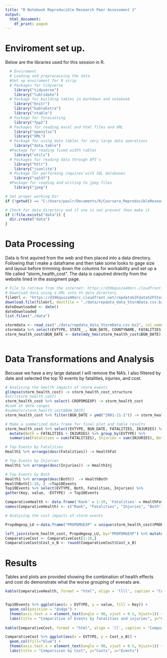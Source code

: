 ```yaml
---
title: "R Notebook Reproducible Research Peer Assessment 2"
output:
  html_document:
    df_print: paged
---
```


# Enviroment set up.
Below are the libraries used for this session in R. 
```r
  # Enviroment 
  # Loading and preprocessing the data
  #Set up enviroment for R scrip  
  # Packages for tidyverse 
    library("tidyverse")
    library("lubridate")
  # Package for building tables in markdown and notebook 
    library("knitr")
    library("kableExtra") 
    library("xtable")
  # Package for forecasting
    library("fpp2")
  # Packages for reading excel and html files and XML
    library("openxlsx")
    library("XML")
  # Parkage for using data tables for very large data operations
    library("data.table")
  #Package for reading fixed width tables
    library("utils")
  # Packages for reading data through API's 
    library("httr")
    library("jsonlite")
  # Package for performing inquires with SQL databases 
    library("sqldf")
  #Package for reading and writing to jpeg files
    library("jpeg")

# Set proper working Dir
if (!getwd() == "C:/Users/paulr/Documents/R/Coursera_ReproducibleResearch/RepData_PeerAssessment2") {setwd("./Coursera_ReproducibleResearch/RepData_PeerAssessment2")}

# Check for data directory and if one is not present then make it
if (!file.exists("data")) {
  dir.create("data")
}

```
# Data Processing  

Data is first aquired from the web and then placed into a data directory. Following that I make a dataframe and then take some looks to gage size and layout before trimming down the columns for workability and set up a file called "storm_health_cost". The data is caputred directly from the website lined in the assigment page. 
```r

# File to retreve from the internet: https://d396qusza40orc.cloudfront.net/repdata%2Fdata%2FStormData.csv.bz2
# Download data using a URL into th data directory
fileUrl <- "https://d396qusza40orc.cloudfront.net/repdata%2Fdata%2FStormData.csv.bz2"
download.file(fileUrl, destfile = "./data/repdata_data_StormData.csv.bz2")
dateDownloaded <- date()
dateDownloaded
list.files("./data")

stormdata <- read_csv("./data/repdata_data_StormData.csv.bz2", col_names = TRUE)
stormdata %>% select(EVTYPE, STATE__, BGN_DATE, COUNTYNAME, FATALITIES, INJURIES, PROPDMG, PROPDMGEXP, CROPDMG, CROPDMGEXP) -> storm_health_cost
storm_health_cost$BGN_DATE <- date(mdy_hms(storm_health_cost$BGN_DATE))
    
```

# Data Transformations and Analysis
Becuase we have a ery large dataset I will remove the NA's. I also filtered by date and selected the top 10 events by fatalities, injuries, and cost. 
```r

# Analysing the health impacts of storm events
glimpse(storm_health_cost) -> storm_health_cost_structure
#str(storm_health_cost)
storm_health_cost %>% select(-CROPDMGEXP) -> storm_health_cost
#Look at date ranges
#summary(storm_health_cost$BGN_DATE)
storm_health_cost %>% filter(BGN_DATE > ymd("2001-11-1")) -> storm_health_cost

# Make a summerized data frame for final plot and table results 
storm_health_cost %>% select(EVTYPE, BGN_DATE, FATALITIES, INJURIES) %>%
  mutate(Both = FATALITIES + INJURIES) %>% group_by(EVTYPE) %>% 
  summarise(Fatalities = sum(FATALITIES), Injuries = sum(INJURIES), Both = sum(Both)) %>% arrange(desc(Both)) -> Health1

# Top Events by Fatalities
Health1 %>% arrange(desc(Fatalities)) -> HealthFat

# Top Events by Injuries
Health1 %>% arrange(desc(Injuries)) -> HealthInj

# Top Events by Both
Health1 %>% arrange(desc(Both))  -> HealthBoth
HealthBoth[1:10, ] ->Top10Events
Top10Events %>% select(EVTYPE, Both, Fatalities, Injuries) %>%
gather(Key, value, -EVTYPE) -> Top10Events

ComparativeHealth <- data.frame('Rank' = 1:10, 'Fatalities' = HealthFat[1:10,1], 'Injuries' = HealthInj[1:10,1], Both = HealthBoth[1:10, 1])
names(ComparativeHealth) <- c("Rank", "Fatalities", "Injuries", "Both")

# Analysing the cost impacts of storm events

Propdmgexp_LU <-data.frame("PROPDMGEXP" = unique(storm_health_cost$PROPDMGEXP), "PropExp" = c(1000, 1000000, 1, 1000000000, 1), stringsAsFactors = FALSE) 

left_join(storm_health_cost, Propdmgexp_LU, by="PROPDMGEXP") %>% mutate( DmgCost = PROPDMG * PropExp) %>% select(EVTYPE, DmgCost) %>% group_by(EVTYPE) %>% summarise(Cost = sum(DmgCost)) %>% arrange(desc(Cost)) %>% transmute(EVTYPE, Cost_x_B = Cost/1000000000) ->  ComparativeCost
ComparativeCost <- ComparativeCost[1:10,]
ComparativeCost$Cost_x_B <- round(ComparativeCost$Cost_x_B)


```


# Results 
Tables and plots are provided showing the combination of health effects and cost do demonstrate what the worse grouping of evenats are. 
```r
kable(ComparativeHealth, format = "html", align = 'llll', caption = "Comparitive Ranking in decreasing impact order by type" ) %>% kable_styling(bootstrap_options = "striped", full_width = F)


Top10Events %>% ggplot(aes(x = EVTYPE, y = value, fill = Key)) +
  geom_col(position = "dodge") +
  theme(axis.text.x = element_text(angle = 90, vjust = 0.5, hjust=1)) +
  labs(title = "Comparitive of Events by fatalities and injuries", y="Counts", x="Events")
  
kable(ComparativeCost, format = "html", align = 'll', caption = "Comparitive Ranking in decreasing impact order by Cost" ) %>% kable_styling(bootstrap_options = "striped", full_width = F)

ComparativeCost %>% ggplot(aes(x = EVTYPE, y = Cost_x_B)) +
  geom_col(fill="blue") +
  theme(axis.text.x = element_text(angle = 90, vjust = 0.5, hjust=1)) +
  labs(title = "Comparision by Cost", y="Costs", x="Events")
```






